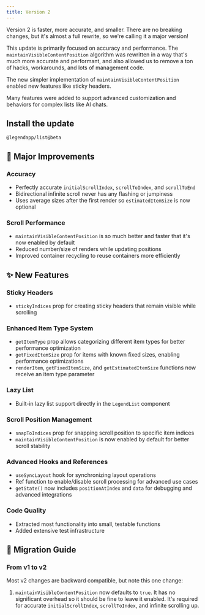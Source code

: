 ```yaml
---
title: Version 2
---
```


Version 2 is faster, more accurate, and smaller. There are no breaking changes, but it's almost a full rewrite, so we're calling it a major version!

This update is primarily focused on accuracy and performance. The `maintainVisibleContentPosition` algorithm was rewritten in a way that's much more accurate and performant, and also allowed us to remove a ton of hacks, workarounds, and lots of management code.

The new simpler implementation of `maintainVisibleContentPosition` enabled new features like sticky headers.

Many features were added to support advanced customization and behaviors for complex lists like AI chats.

## Install the update

```npm
@legendapp/list@beta
```

## 🎉 Major Improvements

### Accuracy

- Perfectly accurate `initialScrollIndex`, `scrollToIndex`, and `scrollToEnd`
- Bidirectional infinite scroll never has any flashing or jumpiness
- Uses average sizes after the first render so `estimatedItemSize` is now optional

### Scroll Performance
- `maintainVisibleContentPosition` is so much better and faster that it's now enabled by default
- Reduced number/size of renders while updating positions
- Improved container recycling to reuse containers more efficiently

## ✨ New Features

### Sticky Headers
- `stickyIndices` prop for creating sticky headers that remain visible while scrolling

### Enhanced Item Type System
- `getItemType` prop allows categorizing different item types for better performance optimization
- `getFixedItemSize` prop for items with known fixed sizes, enabling performance optimizations
- `renderItem`, `getFixedItemSize`, and `getEstimatedItemSize` functions now receive an item type parameter

### Lazy List
- Built-in lazy list support directly in the `LegendList` component

### Scroll Position Management
- `snapToIndices` prop for snapping scroll position to specific item indices
- `maintainVisibleContentPosition` is now enabled by default for better scroll stability

### Advanced Hooks and References
- `useSyncLayout` hook for synchronizing layout operations
- Ref function to enable/disable scroll processing for advanced use cases
- `getState()` now includes `positionAtIndex` and `data` for debugging and advanced integrations

### Code Quality
- Extracted most functionality into small, testable functions
- Added extensive test infrastructure

## 🔄 Migration Guide

### From v1 to v2

Most v2 changes are backward compatible, but note this one change:

1. `maintainVisibleContentPosition` now defaults to `true`. It has no significant overhead so it should be fine to leave it enabled. It's required for accurate `initialScrollIndex`, `scrollToIndex`, and infinite scrolling up.
